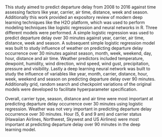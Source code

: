 |
  This study aimed to predict departure delay from 2008 to 2016 against time assessing factors like year, carrier, air time, distance, week and season. Additionally this work provided an expository review of modern deep learning techniques like the H2O platform, which was used to perform modeling techniques like logistic regression and neural networks in R. Three different models were performed. A simple logistic regression was used to predict departure delay over 30 minutes against year, carrier, air time, distance, week and season. A subsequent simple logistic regression model was built to study influence of weather on predicting departure delay occurrence over 30 minutes against season, month, week, weekend, day, hour, distance and air time. Weather predictors included temperature, dewpoint, humidity, wind direction, wind speed, wind gust, precipitation, pressure and visibility. Lastly a deep learning neural network was built to study the influence of variables like year, month, carrier, distance, hour, week, weekend and season on predicting departure delay over 90 minutes. Additionally grid, random search and checkpoint variations of the original models were developed to facilitate hyperparameter specification.

  Overall, carrier type, season, distance and air time were most important at predicting departure delay occurrence over 30 minutes using logistic regression. Weather was not very important in predicting departure delay occurrence over 30 minutes. Hour (5, 6 and 9 am) and carrier status (Hawaiian Airlines, Northwest, Skywest and US Airlines) were most important at predicting departure delay over 90 minutes in the deep learning model. 
  
  